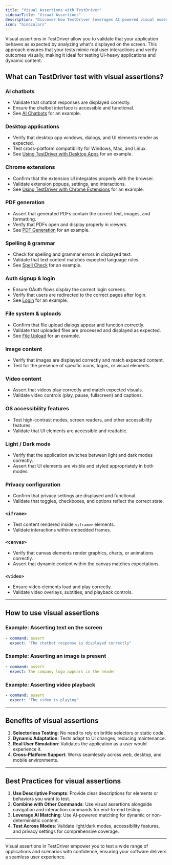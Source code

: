 ```yaml
---
title: "Visual Assertions with TestDriver"
sidebarTitle: "Visual Assertions"
description: "Discover how TestDriver leverages AI-powered visual assertions to validate UI behavior and enhance end-to-end testing."
icon: "binoculars"
---
```


Visual assertions in TestDriver allow you to validate that your application behaves as expected by analyzing what's displayed on the screen. This approach ensures that your tests mimic real user interactions and verify outcomes visually, making it ideal for testing UI-heavy applications and dynamic content.

## What can TestDriver test with visual assertions?

### AI chatbots
  - Validate that chatbot responses are displayed correctly.
  - Ensure the chatbot interface is accessible and functional.
  - See [AI Chatbots](/scenarios/ai-chatbot) for an example.

### Desktop applications
  - Verify that desktop app windows, dialogs, and UI elements render as expected.
  - Test cross-platform compatibility for Windows, Mac, and Linux.
  - See [Using TestDriver with Desktop Apps](/apps/desktop-apps) for an example.

### Chrome extensions
  - Confirm that the extension UI integrates properly with the browser.
  - Validate extension popups, settings, and interactions.
  - See [Using TestDriver with Chrome Extensions](/apps/chrome-extensions) for an example.

### PDF generation
  - Assert that generated PDFs contain the correct text, images, and formatting.
  - Verify that PDFs open and display properly in viewers.
  - See [PDF Generation](/scenarios/pdf-generation) for an example.

### Spelling & grammar
  - Check for spelling and grammar errors in displayed text.
  - Validate that text content matches expected language rules.
  - See [Spell Check](/scenarios/spell-check) for an example.

### Auth signup & login
  - Ensure OAuth flows display the correct login screens.
  - Verify that users are redirected to the correct pages after login.
  - See [Login](/scenarios/log-in) for an example.

### File system & uploads
  - Confirm that file upload dialogs appear and function correctly.
  - Validate that uploaded files are processed and displayed as expected.
  - See [File Upload](/scenarios/file-upload) for an example.

### Image content
  - Verify that images are displayed correctly and match expected content.
  - Test for the presence of specific icons, logos, or visual elements.

### Video content
  - Assert that videos play correctly and match expected visuals.
  - Validate video controls (play, pause, fullscreen) and captions.

### OS accessibility features
  - Test high-contrast modes, screen readers, and other accessibility features.
  - Validate that UI elements are accessible and readable.

### Light / Dark mode
  - Verify that the application switches between light and dark modes correctly.
  - Assert that UI elements are visible and styled appropriately in both modes.

### Privacy configuration
  - Confirm that privacy settings are displayed and functional.
  - Validate that toggles, checkboxes, and options reflect the correct state.

### `<iframe>`
  - Test content rendered inside `<iframe>` elements.
  - Validate interactions within embedded frames.

### `<canvas>`
  - Verify that canvas elements render graphics, charts, or animations correctly.
  - Assert that dynamic content within the canvas matches expectations.

### `<video>`
  - Ensure video elements load and play correctly.
  - Validate video overlays, subtitles, and playback controls.

---

## How to use visual assertions

### Example: Asserting text on the screen

```yaml
- command: assert
  expect: "The chatbot response is displayed correctly"

```

### Example: Asserting an image is present

```yaml
- command: assert
  expect: The company logo appears in the header
```

### Example: Asserting video playback

```yaml
- command: assert
  expect: "The video is playing"

```
---

## Benefits of visual assertions

1. **Selectorless Testing**: No need to rely on brittle selectors or static code.
2. **Dynamic Adaptation**: Tests adapt to UI changes, reducing maintenance.
3. **Real User Simulation**: Validates the application as a user would experience it.
4. **Cross-Platform Support**: Works seamlessly across web, desktop, and mobile environments.

---

## Best Practices for visual assertions

1. **Use Descriptive Prompts**: Provide clear descriptions for elements or behaviors you want to test.
2. **Combine with Other Commands**: Use visual assertions alongside navigation and interaction commands for end-to-end testing.
3. **Leverage AI Matching**: Use AI-powered matching for dynamic or non-deterministic content.
4. **Test Across Modes**: Validate light/dark modes, accessibility features, and privacy settings for comprehensive coverage.

---

Visual assertions in TestDriver empower you to test a wide range of applications and scenarios with confidence, ensuring your software delivers a seamless user experience.
